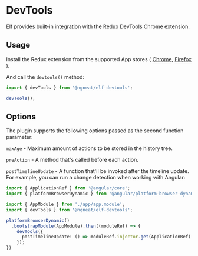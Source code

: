 # DevTools

Elf provides built-in integration with the Redux DevTools Chrome extension.

## Usage

Install the Redux extension from the supported App stores ( [Chrome](https://chrome.google.com/webstore/detail/redux-devtools/lmhkpmbekcpmknklioeibfkpmmfibljd?hl=en), [Firefox](https://addons.mozilla.org/en-US/firefox/addon/reduxdevtools/) ).

And call the `devtools()` method:

```ts
import { devTools } from '@ngneat/elf-devtools';

devTools();
```

## Options

The plugin supports the following options passed as the second function parameter:

`maxAge` - Maximum amount of actions to be stored in the history tree.

`preAction` - A method that's called before each action.

`postTimelineUpdate` - A function that'll be invoked after the timeline update. For example, you can run a change detection when working with Angular:

```ts
import { ApplicationRef } from '@angular/core';
import { platformBrowserDynamic } from '@angular/platform-browser-dynamic';

import { AppModule } from './app/app.module';
import { devTools } from '@ngneat/elf-devtools';

platformBrowserDynamic()
  .bootstrapModule(AppModule).then((moduleRef) => {
    devTools({
      postTimelineUpdate: () => moduleRef.injector.get(ApplicationRef).tick()
    });
})
```
